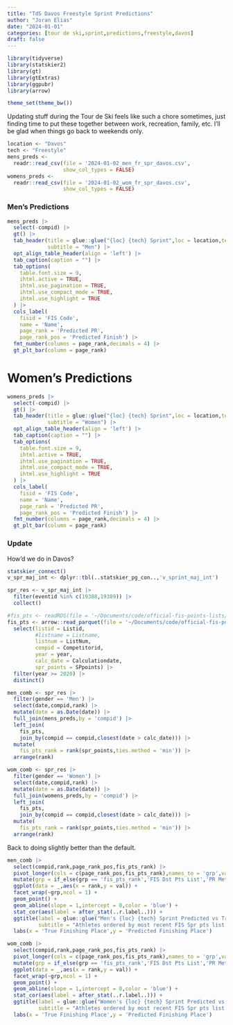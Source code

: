 ```yaml
---
title: "TdS Davos Freestyle Sprint Predictions"
author: "Joran Elias"
date: "2024-01-01"
categories: [tour de ski,sprint,predictions,freestyle,davos]
draft: false
---
```


```r
library(tidyverse)
library(statskier2)
library(gt)
library(gtExtras)
library(ggpubr)
library(arrow)

theme_set(theme_bw())
```

Updating stuff during the Tour de Ski feels like such a chore sometimes, just 
finding time to put these together between work, recreation, family, etc. I'll
be glad when things go back to weekends only.

```r
location <- "Davos"
tech <- "Freestyle"
mens_preds <- 
  readr::read_csv(file = '2024-01-02_men_fr_spr_davos.csv',
                  show_col_types = FALSE)
womens_preds <- 
  readr::read_csv(file = '2024-01-02_wom_fr_spr_davos.csv',
                  show_col_types = FALSE)
```

### Men's Predictions
```r
mens_preds |> 
  select(-compid) |> 
  gt() |> 
  tab_header(title = glue::glue("{loc} {tech} Sprint",loc = location,tech = tech),
             subtitle = "Men") |> 
  opt_align_table_header(align = 'left') |> 
  tab_caption(caption = "") |> 
  tab_options(
    table.font.size = 9,
    ihtml.active = TRUE,
    ihtml.use_pagination = TRUE,
    ihtml.use_compact_mode = TRUE,
    ihtml.use_highlight = TRUE
  ) |> 
  cols_label(
    fisid = 'FIS Code',
    name = 'Name',
    page_rank = 'Predicted PR',
    page_rank_pos = 'Predicted Finish') |> 
  fmt_number(columns = page_rank,decimals = 4) |> 
  gt_plt_bar(column = page_rank)
```

# Women's Predictions
```r
womens_preds |> 
  select(-compid) |> 
  gt() |> 
  tab_header(title = glue::glue("{loc} {tech} Sprint",loc = location,tech = tech),
             subtitle = "Women") |>
  opt_align_table_header(align = 'left') |> 
  tab_caption(caption = "") |> 
  tab_options(
    table.font.size = 9,
    ihtml.active = TRUE,
    ihtml.use_pagination = TRUE,
    ihtml.use_compact_mode = TRUE,
    ihtml.use_highlight = TRUE
  ) |> 
  cols_label(
    fisid = 'FIS Code',
    name = 'Name',
    page_rank = 'Predicted PR',
    page_rank_pos = 'Predicted Finish') |> 
  fmt_number(columns = page_rank,decimals = 4) |> 
  gt_plt_bar(column = page_rank)
```

### Update
How'd we do in Davos?

```r
statskier_connect()
v_spr_maj_int <- dplyr::tbl(..statskier_pg_con..,'v_sprint_maj_int')
```

```r
spr_res <- v_spr_maj_int |> 
  filter(eventid %in% c(19388,19389)) |> 
  collect()

#fis_pts <- readRDS(file = '~/Documents/code/official-fis-points-lists/output/fis_pts_list.rds') |> 
fis_pts <- arrow::read_parquet(file = '~/Documents/code/official-fis-points-lists/output/fis_pts_list_2023-12-28.parquet') |> 
  select(listid = Listid,
         #listname = Listname,
         listnum = ListNum,
         compid = Competitorid,
         year = year,
         calc_date = Calculationdate,
         spr_points = SPpoints) |> 
  filter(year >= 2020) |> 
  distinct()

men_comb <- spr_res |> 
  filter(gender == 'Men') |> 
  select(date,compid,rank) |> 
  mutate(date = as.Date(date)) |> 
  full_join(mens_preds,by = 'compid') |> 
  left_join(
    fis_pts,
    join_by(compid == compid,closest(date > calc_date))) |> 
  mutate(
    fis_pts_rank = rank(spr_points,ties.method = 'min')) |> 
  arrange(rank)

wom_comb <- spr_res |> 
  filter(gender == 'Women') |> 
  select(date,compid,rank) |> 
  mutate(date = as.Date(date)) |>
  full_join(womens_preds,by = 'compid') |> 
  left_join(
    fis_pts,
    join_by(compid == compid,closest(date > calc_date))) |> 
  mutate(
    fis_pts_rank = rank(spr_points,ties.method = 'min')) |> 
  arrange(rank)
```

Back to doing slightly better than the default.

```r
men_comb |> 
  select(compid,rank,page_rank_pos,fis_pts_rank) |> 
  pivot_longer(cols = c(page_rank_pos,fis_pts_rank),names_to = 'grp',values_to = 'val') |> 
  mutate(grp = if_else(grp == 'fis_pts_rank','FIS Dst Pts List','PR Method')) |> 
  ggplot(data = _,aes(x = rank,y = val)) + 
  facet_wrap(~grp,ncol = 1) + 
  geom_point() + 
  geom_abline(slope = 1,intercept = 0,color = 'blue') + 
  stat_cor(aes(label = after_stat(..r.label..))) +
  ggtitle(label = glue::glue("Men's {loc} {tech} Sprint Predicted vs True Athlete Finishing Order",loc = location,tech = tech),
          subtitle = "Athletes ordered by most recent FIS Spr pts list (top) & my PR method (bottom)") +
  labs(x = 'True Finishing Place',y = 'Predicted Finishing Place')
```

```r
wom_comb |> 
  select(compid,rank,page_rank_pos,fis_pts_rank) |> 
  pivot_longer(cols = c(page_rank_pos,fis_pts_rank),names_to = 'grp',values_to = 'val') |> 
  mutate(grp = if_else(grp == 'fis_pts_rank','FIS Dst Pts List','PR Method')) |> 
  ggplot(data = _,aes(x = rank,y = val)) + 
  facet_wrap(~grp,ncol = 1) + 
  geom_point() + 
  geom_abline(slope = 1,intercept = 0,color = 'blue') + 
  stat_cor(aes(label = after_stat(..r.label..))) +
  ggtitle(label = glue::glue("Women's {loc} {tech} Sprint Predicted vs True Athlete Finishing Order",loc = location,tech = tech),
          subtitle = "Athletes ordered by most recent FIS Spr pts list (top) & my PR method (bottom)") +
  labs(x = 'True Finishing Place',y = 'Predicted Finishing Place')
```



